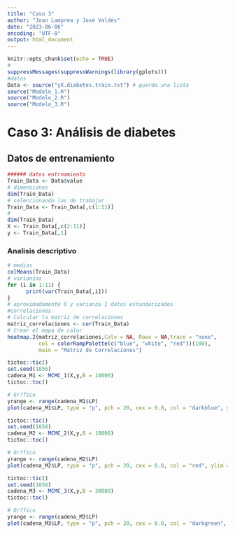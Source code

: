 ```yaml
---
title: "Caso 3"
author: "Joan Lamprea y José Valdés"
date: "2023-06-06"
encoding: "UTF-8"
output: html_document
---
```


```r
knitr::opts_chunk$set(echo = TRUE)
#
suppressMessages(suppressWarnings(library(gplots)))
#datos
Data <- source("yX.diabetes.train.txt") # guarda una lista
source("Modelo_1.R")
source("Modelo_2.R")
source("Modelo_3.R")
```

# Caso 3: Análisis de diabetes

## Datos de entrenamiento

```r
###### datos entrnamiento
Train_Data <- Data$value
# dimensiones
dim(Train_Data)
# seleccionando las de trabajar
Train_Data <- Train_Data[,c(1:11)]
#
dim(Train_Data)
X <- Train_Data[,c(2:11)]
y <- Train_Data[,1]
```

### Analisis descriptivo

```r
# medias
colMeans(Train_Data)
# varianzas
for (i in 1:11) {
      print(var(Train_Data[,i]))
}
# aproximadamente 0 y varianza 1 datos estandarizados
#correlaciones
# Calcular la matriz de correlaciones
matriz_correlaciones <- cor(Train_Data)
# Crear el mapa de calor
heatmap.2(matriz_correlaciones,Colv = NA, Rowv = NA,trace = "none",
          col = colorRampPalette(c("blue", "white", "red"))(100),
          main = "Matriz de Correlaciones")
```
```r
tictoc::tic()
set.seed(1856)
cadena_M1 <- MCMC_1(X,y,B = 10000)
tictoc::toc()

# Gr?fico
yrange <- range(cadena_M1$LP)
plot(cadena_M1$LP, type = "p", pch = 20, cex = 0.8, col = "darkblue", ylim = yrange, xlab = "Iteraci?n",ylab = "Log-verosimilitud", main = "Modelo 1")
```
```r
tictoc::tic()
set.seed(1856)
cadena_M2 <- MCMC_2(X,y,B = 10000)
tictoc::toc()

# Gr?fico
yrange <- range(cadena_M2$LP)
plot(cadena_M2$LP, type = "p", pch = 20, cex = 0.8, col = "red", ylim = yrange, xlab = "Iteraci?n",ylab = "Log-verosimilitud", main = "Modelo 2")
```
```r
tictoc::tic()
set.seed(1856)
cadena_M3 <- MCMC_3(X,y,B = 30000)
tictoc::toc()

# Gr?fico
yrange <- range(cadena_M3$LP)
plot(cadena_M3$LP, type = "p", pch = 20, cex = 0.8, col = "darkgreen", ylim = yrange, xlab = "Iteraci?n",ylab = "Log-verosimilitud", main = "Modelo 3")
```



